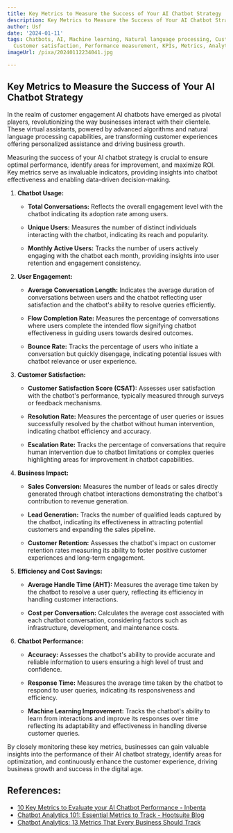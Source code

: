 ```yaml
---
title: Key Metrics to Measure the Success of Your AI Chatbot Strategy
description: Key Metrics to Measure the Success of Your AI Chatbot Strategy
author: Usf
date: '2024-01-11'
tags: Chatbots, AI, Machine learning, Natural language processing, Customer engagement,
  Customer satisfaction, Performance measurement, KPIs, Metrics, Analytics
imageUrl: /pixa/20240112234041.jpg

---
```

## Key Metrics to Measure the Success of Your AI Chatbot Strategy

In the realm of customer engagement AI chatbots have emerged  as pivotal players, revolutionizing the way businesses interact with their clientele. These virtual assistants, powered by advanced algorithms and  natural language processing capabilities,  are transforming customer experiences offering personalized assistance and driving business  growth.

Measuring the success  of your AI chatbot strategy is crucial to ensure optimal performance, identify areas for improvement, and maximize ROI.  Key metrics serve as invaluable indicators, providing insights into chatbot effectiveness  and enabling data-driven decision-making.

1. **Chatbot Usage:**

   - **Total Conversations:** Reflects the overall engagement level  with the chatbot indicating its adoption rate among users.

   - **Unique  Users:** Measures the number of distinct individuals interacting with the chatbot, indicating its reach and popularity.

   - **Monthly Active Users:** Tracks  the number  of users actively engaging  with the chatbot  each month, providing insights into user  retention and engagement consistency.

2. **User  Engagement:**

    - **Average Conversation Length:**  Indicates the average duration of conversations between users and the chatbot reflecting user satisfaction  and the chatbot's ability to resolve queries  efficiently.

   - **Flow Completion Rate:** Measures the percentage of conversations where users complete the intended flow signifying chatbot effectiveness in guiding users towards desired  outcomes.

   - **Bounce Rate:** Tracks the percentage of users who initiate a conversation but quickly disengage, indicating potential  issues with chatbot relevance or user experience.

3. **Customer Satisfaction:**

   - **Customer Satisfaction Score (CSAT):** Assesses  user satisfaction with  the chatbot's  performance, typically measured through surveys or feedback mechanisms.

   - **Resolution Rate:** Measures  the percentage  of user queries or issues successfully resolved by the chatbot without human intervention, indicating chatbot efficiency and accuracy.

   - **Escalation Rate:**  Tracks the percentage of conversations that require human intervention due to chatbot limitations or complex queries highlighting areas for improvement in chatbot capabilities.

4. **Business Impact:**

   - **Sales Conversion:** Measures the number of leads or  sales directly generated through chatbot interactions demonstrating the chatbot's contribution to revenue generation.

   - **Lead Generation:** Tracks the number of qualified  leads  captured by  the chatbot, indicating its effectiveness in attracting potential customers and expanding the sales pipeline.

   -  **Customer Retention:** Assesses the chatbot's impact on  customer retention rates measuring  its ability to foster positive customer experiences and long-term  engagement.

5. **Efficiency and Cost  Savings:**

   - **Average Handle Time (AHT):** Measures the average time taken  by the chatbot to resolve a  user query, reflecting its  efficiency in handling customer interactions.

    - **Cost per Conversation:** Calculates the average cost associated with each chatbot conversation, considering factors such as infrastructure, development, and maintenance costs.

6. **Chatbot  Performance:**

   - **Accuracy:** Assesses the chatbot's ability to provide accurate and  reliable information  to users ensuring a high  level of trust and confidence.

    - **Response Time:** Measures the average time taken by the  chatbot to respond to user queries, indicating its responsiveness  and efficiency.

    - **Machine Learning Improvement:** Tracks the chatbot's ability  to learn from interactions and  improve its responses over  time reflecting its adaptability and effectiveness in  handling diverse customer queries.

By closely  monitoring these key metrics,  businesses can gain valuable insights into the performance of their AI chatbot strategy,  identify areas for optimization,  and continuously enhance the customer experience, driving business growth and success in the digital age.

## References:
- [10 Key Metrics to Evaluate your AI Chatbot Performance - Inbenta](https://www.inbenta.com/articles/10-key-metrics-to-evaluate-your-ai-chatbot-performance/)
- [Chatbot Analytics 101: Essential Metrics to Track - Hootsuite Blog](https://blog.hootsuite.com/chatbot-analytics/)
- [Chatbot Analytics: 13 Metrics That Every Business Should Track](https://www.dashbot.io/blog/chatbot-analytics-to-improve-chatbot-performance)
